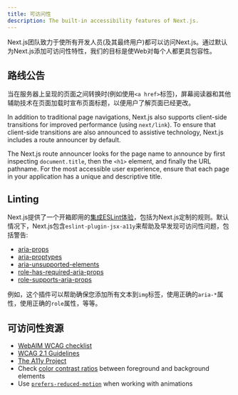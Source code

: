 ```yaml
---
title: 可访问性
description: The built-in accessibility features of Next.js.
---
```


Next.js团队致力于使所有开发人员(及其最终用户)都可以访问Next.js。通过默认为Next.js添加可访问性特性，我们的目标是使Web对每个人都更具包容性。

## 路线公告

当在服务器上呈现的页面之间转换时(例如使用`<a href>`标签)，屏幕阅读器和其他辅助技术在页面加载时宣布页面标题，以便用户了解页面已经更改。

In addition to traditional page navigations, Next.js also supports client-side transitions for improved performance (using `next/link`). To ensure that client-side transitions are also announced to assistive technology, Next.js includes a route announcer by default.

The Next.js route announcer looks for the page name to announce by first inspecting `document.title`, then the `<h1>` element, and finally the URL pathname. For the most accessible user experience, ensure that each page in your application has a unique and descriptive title.

## Linting

Next.js提供了一个开箱即用的[集成ESLint体验](/docs/pages/building-your-application/configuring/eslint)，包括为Next.js定制的规则。默认情况下，Next.js包含`eslint-plugin-jsx-a11y`来帮助及早发现可访问性问题，包括警告:

- [aria-props](https://github.com/jsx-eslint/eslint-plugin-jsx-a11y/blob/HEAD/docs/rules/aria-props.md?rgh-link-date=2021-06-04T02%3A10%3A36Z)
- [aria-proptypes](https://github.com/jsx-eslint/eslint-plugin-jsx-a11y/blob/HEAD/docs/rules/aria-proptypes.md?rgh-link-date=2021-06-04T02%3A10%3A36Z)
- [aria-unsupported-elements](https://github.com/jsx-eslint/eslint-plugin-jsx-a11y/blob/HEAD/docs/rules/aria-unsupported-elements.md?rgh-link-date=2021-06-04T02%3A10%3A36Z)
- [role-has-required-aria-props](https://github.com/jsx-eslint/eslint-plugin-jsx-a11y/blob/HEAD/docs/rules/role-has-required-aria-props.md?rgh-link-date=2021-06-04T02%3A10%3A36Z)
- [role-supports-aria-props](https://github.com/jsx-eslint/eslint-plugin-jsx-a11y/blob/HEAD/docs/rules/role-supports-aria-props.md?rgh-link-date=2021-06-04T02%3A10%3A36Z)

例如，这个插件可以帮助确保您添加所有文本到`img`标签，使用正确的`aria-*`属性，使用正确的`role`属性，等等。

## 可访问性资源

- [WebAIM WCAG checklist](https://webaim.org/standards/wcag/checklist)
- [WCAG 2.1 Guidelines](https://www.w3.org/TR/WCAG21/)
- [The A11y Project](https://www.a11yproject.com/)
- Check [color contrast ratios](https://developer.mozilla.org/en-US/docs/Web/Accessibility/Understanding_WCAG/Perceivable/Color_contrast) between foreground and background elements
- Use [`prefers-reduced-motion`](https://web.dev/prefers-reduced-motion/) when working with animations
